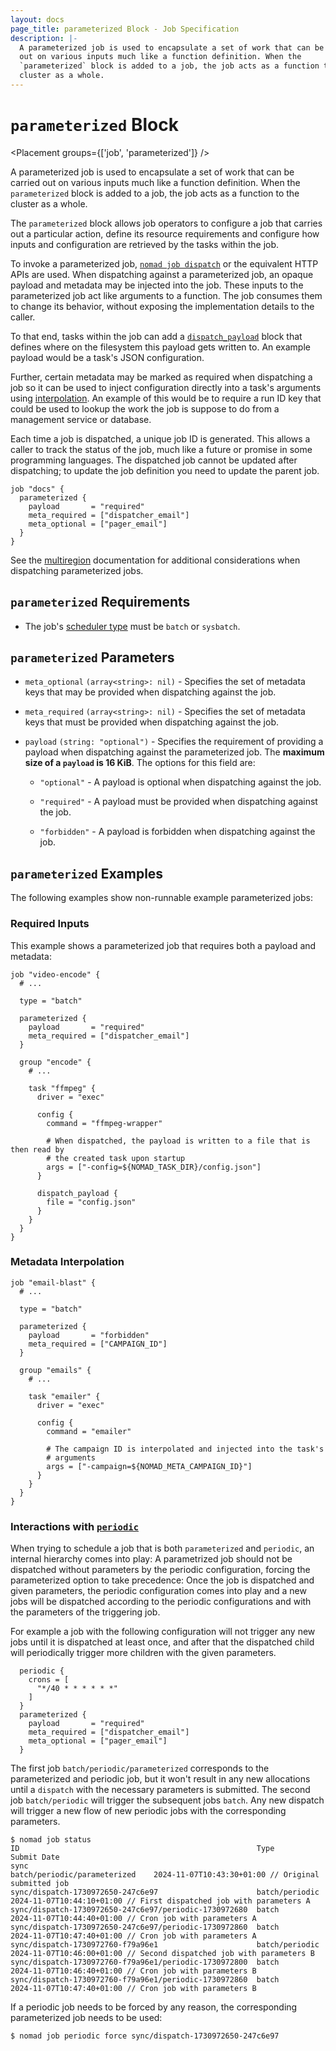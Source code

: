 ```yaml
---
layout: docs
page_title: parameterized Block - Job Specification
description: |-
  A parameterized job is used to encapsulate a set of work that can be carried
  out on various inputs much like a function definition. When the
  `parameterized` block is added to a job, the job acts as a function to the
  cluster as a whole.
---
```


# `parameterized` Block

<Placement groups={['job', 'parameterized']} />

A parameterized job is used to encapsulate a set of work that can be carried out
on various inputs much like a function definition. When the `parameterized`
block is added to a job, the job acts as a function to the cluster as a whole.

The `parameterized` block allows job operators to configure a job that carries
out a particular action, define its resource requirements and configure how
inputs and configuration are retrieved by the tasks within the job.

To invoke a parameterized job, [`nomad job dispatch`][dispatch command] or the equivalent HTTP APIs are
used. When dispatching against a parameterized job, an opaque payload and
metadata may be injected into the job. These inputs to the parameterized job act
like arguments to a function. The job consumes them to change its behavior,
without exposing the implementation details to the caller.

To that end, tasks within the job can add a
[`dispatch_payload`][dispatch_payload] block that
defines where on the filesystem this payload gets written to. An example payload
would be a task's JSON configuration.

Further, certain metadata may be marked as required when dispatching a job so it
can be used to inject configuration directly into a task's arguments using
[interpolation]. An example of this would be to require a run ID key that
could be used to lookup the work the job is suppose to do from a management
service or database.

Each time a job is dispatched, a unique job ID is generated. This
allows a caller to track the status of the job, much like a future or
promise in some programming languages. The dispatched job cannot be
updated after dispatching; to update the job definition you need to
update the parent job.

```hcl
job "docs" {
  parameterized {
    payload       = "required"
    meta_required = ["dispatcher_email"]
    meta_optional = ["pager_email"]
  }
}
```

See the [multiregion] documentation for additional considerations when
dispatching parameterized jobs.

## `parameterized` Requirements

- The job's [scheduler type][batch-type] must be `batch` or `sysbatch`.

## `parameterized` Parameters

- `meta_optional` `(array<string>: nil)` - Specifies the set of metadata keys that
  may be provided when dispatching against the job.

- `meta_required` `(array<string>: nil)` - Specifies the set of metadata keys that
  must be provided when dispatching against the job.

- `payload` `(string: "optional")` - Specifies the requirement of providing a
  payload when dispatching against the parameterized job. The **maximum size of a
  `payload` is 16 KiB**. The options for this
  field are:

  - `"optional"` - A payload is optional when dispatching against the job.

  - `"required"` - A payload must be provided when dispatching against the job.

  - `"forbidden"` - A payload is forbidden when dispatching against the job.

## `parameterized` Examples

The following examples show non-runnable example parameterized jobs:

### Required Inputs

This example shows a parameterized job that requires both a payload and
metadata:

```hcl
job "video-encode" {
  # ...

  type = "batch"

  parameterized {
    payload       = "required"
    meta_required = ["dispatcher_email"]
  }

  group "encode" {
    # ...

    task "ffmpeg" {
      driver = "exec"

      config {
        command = "ffmpeg-wrapper"

        # When dispatched, the payload is written to a file that is then read by
        # the created task upon startup
        args = ["-config=${NOMAD_TASK_DIR}/config.json"]
      }

      dispatch_payload {
        file = "config.json"
      }
    }
  }
}
```

### Metadata Interpolation

```hcl
job "email-blast" {
  # ...

  type = "batch"

  parameterized {
    payload       = "forbidden"
    meta_required = ["CAMPAIGN_ID"]
  }

  group "emails" {
    # ...

    task "emailer" {
      driver = "exec"

      config {
        command = "emailer"

        # The campaign ID is interpolated and injected into the task's
        # arguments
        args = ["-campaign=${NOMAD_META_CAMPAIGN_ID}"]
      }
    }
  }
}
```

### Interactions with [`periodic`][periodic] 

When trying to schedule a job that is both `parameterized` and `periodic`, an internal 
hierarchy comes into play: A parametrized job should not be dispatched without 
parameters by the periodic configuration, forcing the parameterized option to take
precedence: Once the job is dispatched and given parameters, the 
periodic configuration comes into play and a new jobs will be dispatched according 
to the periodic configurations and with the parameters of the triggering job.

For example a job with the following configuration will not trigger any new jobs 
until it is dispatched at least once, and after that the dispatched child will 
periodically trigger more children with the given parameters. 

```hcl
  periodic {
    crons = [
      "*/40 * * * * * *"
    ]
  }
  parameterized {
    payload       = "required"
    meta_required = ["dispatcher_email"]
    meta_optional = ["pager_email"]
  }
```

The first job `batch/periodic/parameterized` corresponds to the parameterized and
periodic job, but it won't result in any new allocations until a `dispatch` with the 
necessary parameters is submitted. The second job `batch/periodic` will trigger 
the subsequent jobs `batch`. Any new dispatch will trigger a new flow of new 
periodic jobs with the corresponding parameters. 

```
$ nomad job status                                                      
ID                                                     Type                            Submit Date
sync                                                   batch/periodic/parameterized    2024-11-07T10:43:30+01:00 // Original submitted job
sync/dispatch-1730972650-247c6e97                      batch/periodic                  2024-11-07T10:44:10+01:00 // First dispatched job with parameters A
sync/dispatch-1730972650-247c6e97/periodic-1730972680  batch                           2024-11-07T10:44:40+01:00 // Cron job with parameters A
sync/dispatch-1730972650-247c6e97/periodic-1730972860  batch                           2024-11-07T10:47:40+01:00 // Cron job with parameters A
sync/dispatch-1730972760-f79a96e1                      batch/periodic                  2024-11-07T10:46:00+01:00 // Second dispatched job with parameters B
sync/dispatch-1730972760-f79a96e1/periodic-1730972800  batch                           2024-11-07T10:46:40+01:00 // Cron job with parameters B
sync/dispatch-1730972760-f79a96e1/periodic-1730972860  batch                           2024-11-07T10:47:40+01:00 // Cron job with parameters B
```
If a periodic job needs to be forced by any reason, the corresponding parameterized job needs to be used:

```
$ nomad job periodic force sync/dispatch-1730972650-247c6e97 
```

[batch-type]: /nomad/docs/job-specification/job#type 'Batch scheduler type'
[dispatch command]: /nomad/docs/commands/job/dispatch 'Nomad Job Dispatch Command'
[resources]: /nomad/docs/job-specification/resources 'Nomad resources Job Specification'
[interpolation]: /nomad/docs/runtime/interpolation 'Nomad Runtime Interpolation'
[dispatch_payload]: /nomad/docs/job-specification/dispatch_payload 'Nomad dispatch_payload Job Specification'
[multiregion]: /nomad/docs/job-specification/multiregion#parameterized-dispatch
[periodic]: /nomad/docs/job-specification/periodic
